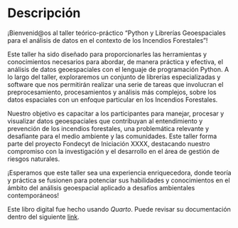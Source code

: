 # Descripción {.unnumbered}

¡Bienvenid@os al taller teórico-práctico “Python y Librerías Geoespaciales para el análisis de datos en el contexto de los Incendios Forestales”!

Este taller ha sido diseñado para proporcionarles las herramientas y conocimientos necesarios para abordar, de manera práctica y efectiva, el análisis de datos geoespaciales con el lenguaje de programación Python. A lo largo del taller, exploraremos un conjunto de librerías especializadas y software que nos permitirán realizar una serie de tareas que involucran el preprocesamiento, procesamientos y análisis más complejos, sobre los datos espaciales con un enfoque particular en los Incendios Forestales.

Nuestro objetivo es capacitar a los participantes para manejar, procesar y visualizar datos geoespaciales que contribuyan al entendimiento y prevención de los incendios forestales, una problemática relevante y desafiante para el medio ambiente y las comunidades. Este taller forma parte del proyecto Fondecyt de Iniciación XXXX, destacando nuestro compromiso con la investigación y el desarrollo en el área de gestión de riesgos naturales.

¡Esperamos que este taller sea una experiencia enriquecedora, donde teoría y práctica se fusionen para potenciar sus habilidades y conocimientos en el ámbito del análisis geoespacial aplicado a desafíos ambientales contemporáneos!

Este libro digital fue hecho usando *Quarto*. Puede revisar su documentación dentro del siguiente [link](https://quarto.org).
